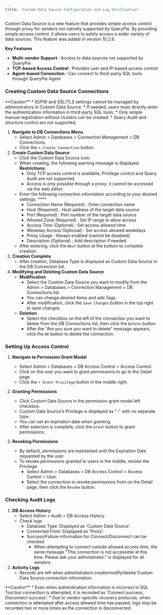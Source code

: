 ```yaml
---
title: 'Custom Data Source Configuration and Log Verification'
---
```



Custom Data Source is a new feature that provides simple access control through proxy for vendors not natively supported by QueryPie. By providing simple access control, it allows users to safely access a wider variety of data sources. This feature was added in version 10.2.6.

**Key Features**

*  **Multi-vendor Support** : Access to data sources not supported by QueryPie
*  **TCP-based Access Control** : Provides user and IP-based access control
*  **Agent-based Connection** : Can connect to third-party SQL tools through QueryPie Agent

### Creating Custom Data Source Connections

<Callout type="important">
**Caution**
* ID/PW and SSL/TLS settings cannot be managed by administrators in Custom Data Source.
    * If needed, users must directly enter the authentication information in third-party SQL tools.
* Only simple manual registration without clusters can be created.
* Query Audit and structure control are not supported. 
</Callout>

1.  **Navigate to DB Connections Menu** 
    * Select Admin &gt; Databases &gt; Connection Management &gt; DB Connections.
    * Click the `+ Create Connection` button.
2.  **Create Custom Data Source** 
    * Click the Custom Data Source icon.
    * When creating, the following warning message is displayed: **Restrictions:** 
        * Only TCP access control is available; Privilege control and Query Audit are not supported.
        * Access is only possible through a proxy; it cannot be accessed via the web editor.
    * Enter the following connection information according to your desired settings. **** 
        * Connection Name (Required) : Enter connection name
        * Host (Required) : Host address of the target data source
        * Port (Required) : Port number of the target data source
        * Allowed Zone (Required) : Set IP range to allow access
        * Access Time (Optional) : Set access allowed time
        * Weekday Access (Optional) : Set access allowed weekdays
        * Proxy Usage : Always enabled (cannot be disabled)
        * Description (Optional) : Add description if needed
    * After entering, click the `Next` button at the bottom to complete creation. 
3.  **Creation Complete** 
    * After creation, Database Type is displayed as Custom Data Source in the DB Connection list. 
4.  **Modifying and Deleting Custom Data Source** 
    *  **Modification** 
        * Select the Custom Data Source you want to modify from the Admin &gt; Databases &gt; Connection Management &gt; DB Connections list.
        * You can change desired items and add Tags.
        * After modification, click the `Save Changes` button in the top right to save changes.
    *  **Deletion** 
        * Select the checkbox on the left of the connection you want to delete from the DB Connections list, then click the `Delete` button. 
        * After the "Are you sure you want to delete" message appears, click the `OK` button to delete the connection.

### Setting Up Access Control

1.  **Navigate to Permission Grant Modal** 
    * Select Admin &gt; Databases &gt; DB Access Control &gt; Access Control.
    * Click on the user you want to grant permissions to go to the Detail page.
    * Click the `+ Grant Privilege` button in the middle right. 
2.  **Granting Permissions** 
    * Click Custom Data Source in the permission grant modal left checkbox.
    * Custom Data Source's Privilege is displayed as "-" with no separate type.
    * You can set an expiration date when granting.
    * After selection is complete, click the `Grant` button to grant permissions. 

1.  **Revoking Permissions** 
    * By default, permissions are maintained until the Expiration Date requested by the user.
    * To revoke permissions granted to users in the middle, revoke the Privilege.
        * Select Admin &gt; Databases &gt; DB Access Control &gt; Access Control &gt; User. 
        * Select the connection to revoke permissions from on the Detail page, then click the `Revoke` button.

### Checking Audit Logs

1.  **DB Access History** 
    * Select Admin &gt; Audit &gt; DB Access History.
    * Check logs
        * Database Type: Displayed as 'Custom Data Source'.
        * Connected From: Displayed as 'Proxy'.
        * Success/Failure information for Connect/Disconnect can be checked.
            * When attempting to connect outside allowed access time, the same message "This connection is not accessible at this time. Please ask your administrator." is displayed for all vendors.
2.  **Activity Logs** 
    * Records are left when administrators create/modify/delete Custom Data Source connection information.

<Callout type="important">
**Caution**
* Even when authentication information is incorrect in SQL Tool but connection is attempted, it is recorded as 'Connect success, Disconnect success'.
* Due to vendor-specific recovery protocols, when connection is attempted after access allowed time has passed, logs may be recorded two or more times as the connection is disconnected.
</Callout>
